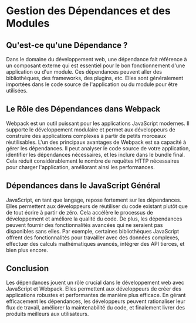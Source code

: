 # Gestion des Dépendances et des Modules

## Qu'est-ce qu'une Dépendance ?

Dans le domaine du développement web, une dépendance fait référence à un composant externe qui est essentiel pour le bon fonctionnement d'une application ou d'un module. Ces dépendances peuvent aller des bibliothèques, des frameworks, des plugins, etc. Elles sont généralement importées dans le code source de l'application ou du module pour être utilisées.

## Le Rôle des Dépendances dans Webpack

Webpack est un outil puissant pour les applications JavaScript modernes. Il supporte le développement modulaire et permet aux développeurs de construire des applications complexes à partir de petits morceaux réutilisables. L'un des principaux avantages de Webpack est sa capacité à gérer les dépendances. Il peut analyser le code source de votre application, identifier les dépendances nécessaires, et les inclure dans le bundle final. Cela réduit considérablement le nombre de requêtes HTTP nécessaires pour charger l'application, améliorant ainsi les performances.

## Dépendances dans le JavaScript Général

JavaScript, en tant que langage, repose fortement sur les dépendances. Elles permettent aux développeurs de réutiliser du code existant plutôt que de tout écrire à partir de zéro. Cela accélère le processus de développement et améliore la qualité du code. De plus, les dépendances peuvent fournir des fonctionnalités avancées qui ne seraient pas disponibles sans elles. Par exemple, certaines bibliothèques JavaScript offrent des fonctionnalités pour travailler avec des données complexes, effectuer des calculs mathématiques avancés, intégrer des API tierces, et bien plus encore.

## Conclusion

Les dépendances jouent un rôle crucial dans le développement web avec JavaScript et Webpack. Elles permettent aux développeurs de créer des applications robustes et performantes de manière plus efficace. En gérant efficacement les dépendances, les développeurs peuvent rationaliser leur flux de travail, améliorer la maintenabilité du code, et finalement livrer des produits meilleurs aux utilisateurs.
